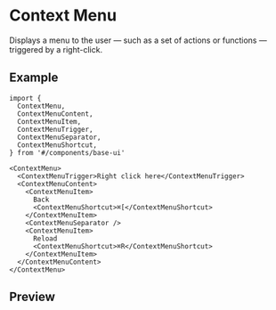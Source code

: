 
<Meta of={Stories} />

# Context Menu

Displays a menu to the user — such as a set of actions or functions — triggered by a right-click.

## Example

```tsx
import {
  ContextMenu,
  ContextMenuContent,
  ContextMenuItem,
  ContextMenuTrigger,
  ContextMenuSeparator,
  ContextMenuShortcut,
} from '#/components/base-ui'

<ContextMenu>
  <ContextMenuTrigger>Right click here</ContextMenuTrigger>
  <ContextMenuContent>
    <ContextMenuItem>
      Back
      <ContextMenuShortcut>⌘[</ContextMenuShortcut>
    </ContextMenuItem>
    <ContextMenuSeparator />
    <ContextMenuItem>
      Reload
      <ContextMenuShortcut>⌘R</ContextMenuShortcut>
    </ContextMenuItem>
  </ContextMenuContent>
</ContextMenu>
```

## Preview

<Primary />
